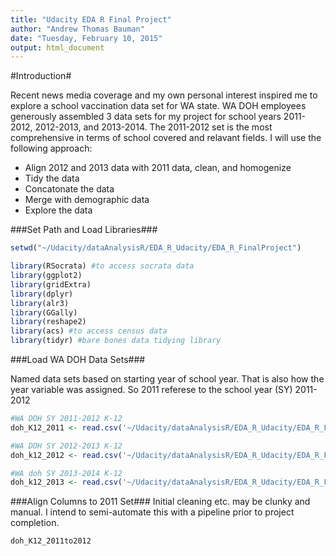 ```yaml
---
title: "Udacity EDA R Final Project"
author: "Andrew Thomas Bauman"
date: "Tuesday, February 10, 2015"
output: html_document
---
```


#Introduction#

Recent news media coverage and my own personal interest inspired me to explore a school vaccination data set for WA state.  WA DOH employees generously assembled 3 data sets for my project for school years 2011-2012, 2012-2013, and 2013-2014.  The 2011-2012 set is the most comprehensive in terms of school covered and relavant fields.  I will use the following approach:

- Align 2012 and 2013 data with 2011 data, clean, and homogenize
- Tidy the data
- Concatonate the data
- Merge with demographic data
- Explore the data

###Set Path and Load Libraries###

```r
setwd("~/Udacity/dataAnalysisR/EDA_R_Udacity/EDA_R_FinalProject")
```

```r
library(RSocrata) #to access socrata data
library(ggplot2)
library(gridExtra)
library(dplyr)
library(alr3)
library(GGally)
library(reshape2)
library(acs) #to access census data
library(tidyr) #bare bones data tidying library

```

###Load WA DOH Data Sets###

Named data sets based on starting year of school year.  That is also how the year variable was assigned.  So 2011 referese to the school year (SY) 2011-2012

```r

#WA DOH SY 2011-2012 K-12
doh_K12_2011 <- read.csv('~/Udacity/dataAnalysisR/EDA_R_Udacity/EDA_R_FinalProject/data/WA_Vacc_K12_2011.csv')

#WA DOH SY 2012-2013 K-12
doh_k12_2012 <- read.csv('~/Udacity/dataAnalysisR/EDA_R_Udacity/EDA_R_FinalProject/data/WA_Vacc_K12_2012.csv')

#WA doh SY 2013-2014 K-12
doh_k12_2013 <- read.csv('~/Udacity/dataAnalysisR/EDA_R_Udacity/EDA_R_FinalProject/data/WA_Vacc_K12_2013.csv')
```

###Align Columns to 2011 Set###
Initial cleaning etc. may be clunky and manual.  I intend to semi-automate this with a pipeline prior to project completion.

```r
doh_K12_2011to2012
```


